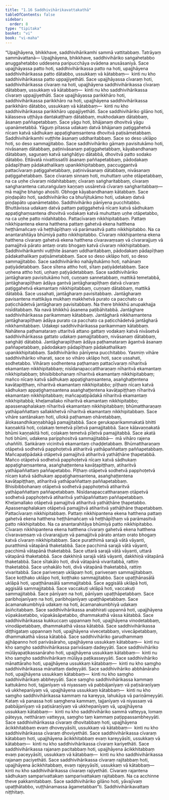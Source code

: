 ```yaml
---
title: "1.16 Saddhivihārikavattakathā"
tableOfContents: false
sidebar:
  order: 8
type: "tipitaka"
basket: "vi"
book: "vi-maha"
---
```



<DynamicBreadcrumb />

<Division number="67" book="vi-maha" bookNo="3" page="63">

<Paragraph number="271" book="vi-maha">
“Upajjhāyena, bhikkhave, saddhivihārikamhi sammā vattitabbaṃ. Tatrāyaṃ sammāvattanā—
</Paragraph>

<Paragraph number="272" book="vi-maha">
Upajjhāyena, bhikkhave, saddhivihāriko saṅgahetabbo anuggahetabbo uddesena paripucchāya ovādena anusāsaniyā. Sace upajjhāyassa patto hoti, saddhivihārikassa patto na hoti, upajjhāyena saddhivihārikassa patto dātabbo, ussukkaṃ vā kātabbaṃ—  kinti nu kho saddhivihārikassa patto uppajjiyethāti. Sace upajjhāyassa cīvaraṃ hoti, saddhivihārikassa cīvaraṃ na hoti, upajjhāyena saddhivihārikassa cīvaraṃ dātabbaṃ, ussukkaṃ vā kātabbaṃ—  kinti nu kho saddhivihārikassa cīvaraṃ uppajjiyethāti. Sace upajjhāyassa parikkhāro hoti, saddhivihārikassa parikkhāro na hoti, upajjhāyena saddhivihārikassa parikkhāro dātabbo, ussukkaṃ vā kātabbaṃ—  kinti nu kho saddhivihārikassa parikkhāro uppajjiyethāti.
</Paragraph>

<Paragraph number="273" book="vi-maha">
Sace saddhivihāriko gilāno hoti, kālasseva uṭṭhāya dantakaṭṭhaṃ dātabbaṃ, mukhodakaṃ dātabbaṃ, āsanaṃ paññapetabbaṃ. Sace yāgu hoti, bhājanaṃ dhovitvā yāgu upanāmetabbā. Yāguṃ pītassa udakaṃ datvā bhājanaṃ paṭiggahetvā nīcaṃ katvā sādhukaṃ appaṭighaṃsantena dhovitvā paṭisāmetabbaṃ. Saddhivihārikamhi vuṭṭhite āsanaṃ uddharitabbaṃ. Sace so deso uklāpo hoti, so deso sammajjitabbo.
</Paragraph>

<Paragraph number="274" book="vi-maha">
Sace saddhivihāriko gāmaṃ pavisitukāmo hoti, nivāsanaṃ dātabbaṃ, paṭinivāsanaṃ paṭiggahetabbaṃ, kāyabandhanaṃ dātabbaṃ, saguṇaṃ katvā saṅghāṭiyo dātabbā, dhovitvā patto sodako dātabbo. Ettāvatā nivattissatīti āsanaṃ paññapetabbaṃ, pādodakaṃ pādapīṭhaṃ pādakathalikaṃ upanikkhipitabbaṃ, paccuggantvā pattacīvaraṃ paṭiggahetabbaṃ, paṭinivāsanaṃ dātabbaṃ, nivāsanaṃ paṭiggahetabbaṃ. Sace cīvaraṃ sinnaṃ hoti, muhuttaṃ uṇhe otāpetabbaṃ, na ca uṇhe cīvaraṃ nidahitabbaṃ; cīvaraṃ saṅgharitabbaṃ, cīvaraṃ saṅgharantena caturaṅgulaṃ kaṇṇaṃ ussāretvā cīvaraṃ saṅgharitabbaṃ—  mā majjhe bhaṅgo ahosīti. Obhoge kāyabandhanaṃ kātabbaṃ.
</Paragraph>

<Paragraph number="275" book="vi-maha">
Sace piṇḍapāto hoti, saddhivihāriko ca bhuñjitukāmo hoti, udakaṃ datvā piṇḍapāto upanāmetabbo. Saddhivihāriko pānīyena pucchitabbo. Bhuttāvissa udakaṃ datvā pattaṃ paṭiggahetvā nīcaṃ katvā sādhukaṃ appaṭighaṃsantena dhovitvā vodakaṃ katvā muhuttaṃ uṇhe otāpetabbo, na ca uṇhe patto nidahitabbo. Pattacīvaraṃ nikkhipitabbaṃ. Pattaṃ nikkhipantena ekena hatthena pattaṃ gahetvā ekena hatthena heṭṭhāmañcaṃ vā heṭṭhāpīṭhaṃ vā parāmasitvā patto nikkhipitabbo. Na ca anantarahitāya bhūmiyā patto nikkhipitabbo. Cīvaraṃ nikkhipantena ekena hatthena cīvaraṃ gahetvā ekena hatthena cīvaravaṃsaṃ vā cīvararajjuṃ vā pamajjitvā pārato antaṃ orato bhogaṃ katvā cīvaraṃ nikkhipitabbaṃ. Saddhivihārikamhi vuṭṭhite āsanaṃ uddharitabbaṃ, pādodakaṃ pādapīṭhaṃ pādakathalikaṃ paṭisāmetabbaṃ. Sace so deso uklāpo hoti, so deso sammajjitabbo.
</Paragraph>

<Paragraph number="276" book="vi-maha">
Sace saddhivihāriko nahāyitukāmo hoti, nahānaṃ paṭiyādetabbaṃ. Sace sītena attho hoti, sītaṃ paṭiyādetabbaṃ. Sace uṇhena attho hoti, uṇhaṃ paṭiyādetabbaṃ.
</Paragraph>

<Paragraph number="277" book="vi-maha">
Sace saddhivihāriko jantāgharaṃ pavisitukāmo hoti, cuṇṇaṃ sannetabbaṃ, mattikā temetabbā, jantāgharapīṭhaṃ ādāya gantvā jantāgharapīṭhaṃ datvā cīvaraṃ paṭiggahetvā ekamantaṃ nikkhipitabbaṃ, cuṇṇaṃ dātabbaṃ, mattikā dātabbā. Sace ussahati, jantāgharaṃ pavisitabbaṃ. Jantāgharaṃ pavisantena mattikāya mukhaṃ makkhetvā purato ca pacchato ca paṭicchādetvā jantāgharaṃ pavisitabbaṃ. Na there bhikkhū anupakhajja nisīditabbaṃ. Na navā bhikkhū āsanena paṭibāhitabbā. Jantāghare saddhivihārikassa parikammaṃ kātabbaṃ. Jantāgharā nikkhamantena jantāgharapīṭhaṃ ādāya purato ca pacchato ca paṭicchādetvā jantāgharā nikkhamitabbaṃ.
</Paragraph>

<Paragraph number="278" book="vi-maha">
Udakepi saddhivihārikassa parikammaṃ kātabbaṃ. Nahātena paṭhamataraṃ uttaritvā attano gattaṃ vodakaṃ katvā nivāsetvā saddhivihārikassa gattato udakaṃ pamajjitabbaṃ, nivāsanaṃ dātabbaṃ, saṅghāṭi dātabbā. Jantāgharapīṭhaṃ ādāya paṭhamataraṃ āgantvā āsanaṃ paññapetabbaṃ, pādodakaṃ pādapīṭhaṃ pādakathalikaṃ upanikkhipitabbaṃ. Saddhivihāriko pānīyena pucchitabbo.
</Paragraph>

<Paragraph number="279" book="vi-maha">
Yasmiṃ vihāre saddhivihāriko viharati, sace so vihāro uklāpo hoti, sace ussahati, sodhetabbo. Vihāraṃ sodhentena paṭhamaṃ pattacīvaraṃ nīharitvā ekamantaṃ nikkhipitabbaṃ; nisīdanapaccattharaṇaṃ nīharitvā ekamantaṃ nikkhipitabbaṃ; bhisibibbohanaṃ nīharitvā ekamantaṃ nikkhipitabbaṃ; mañco nīcaṃ katvā sādhukaṃ appaṭighaṃsantena, asaṅghaṭṭentena kavāṭapiṭṭhaṃ, nīharitvā ekamantaṃ nikkhipitabbo; pīṭhaṃ nīcaṃ katvā sādhukaṃ appaṭighaṃsantena asaṅghaṭṭentena kavāṭapiṭṭhaṃ nīharitvā ekamantaṃ nikkhipitabbaṃ; mañcapaṭipādakā nīharitvā ekamantaṃ nikkhipitabbā; kheḷamallako nīharitvā ekamantaṃ nikkhipitabbo; apassenaphalakaṃ nīharitvā ekamantaṃ nikkhipitabbaṃ; bhūmattharaṇaṃ yathāpaññattaṃ sallakkhetvā nīharitvā ekamantaṃ nikkhipitabbaṃ. Sace vihāre santānakaṃ hoti, ullokā paṭhamaṃ ohāretabbaṃ, ālokasandhikaṇṇabhāgā pamajjitabbā. Sace gerukaparikammakatā bhitti kaṇṇakitā hoti, coḷakaṃ temetvā pīḷetvā pamajjitabbā. Sace kāḷavaṇṇakatā bhūmi kaṇṇakitā hoti, coḷakaṃ temetvā pīḷetvā pamajjitabbā. Sace akatā hoti bhūmi, udakena paripphositvā sammajjitabbā—  mā vihāro rajena uhaññīti. Saṅkāraṃ vicinitvā ekamantaṃ chaḍḍetabbaṃ.
</Paragraph>

<Paragraph number="280" book="vi-maha">
Bhūmattharaṇaṃ otāpetvā sodhetvā papphoṭetvā atiharitvā yathāpaññattaṃ paññapetabbaṃ. Mañcapaṭipādakā otāpetvā pamajjitvā atiharitvā yathāṭhāne ṭhapetabbā. Mañco otāpetvā sodhetvā papphoṭetvā nīcaṃ katvā sādhukaṃ appaṭighaṃsantena, asaṅghaṭṭentena kavāṭapiṭṭhaṃ, atiharitvā yathāpaññattaṃ paññapetabbo. Pīṭhaṃ otāpetvā sodhetvā papphoṭetvā nīcaṃ katvā sādhukaṃ appaṭighaṃsantena, asaṅghaṭṭentena kavāṭapiṭṭhaṃ, atiharitvā yathāpaññattaṃ paññapetabbaṃ. Bhisibibbohanaṃ otāpetvā sodhetvā papphoṭetvā atiharitvā yathāpaññattaṃ paññapetabbaṃ. Nisīdanapaccattharaṇaṃ otāpetvā sodhetvā papphoṭetvā atiharitvā yathāpaññattaṃ paññapetabbaṃ. Kheḷamallako otāpetvā pamajjitvā atiharitvā yathāṭhāne ṭhapetabbo. Apassenaphalakaṃ otāpetvā pamajjitvā atiharitvā yathāṭhāne ṭhapetabbaṃ. Pattacīvaraṃ nikkhipitabbaṃ. Pattaṃ nikkhipantena ekena hatthena pattaṃ gahetvā ekena hatthena heṭṭhāmañcaṃ vā heṭṭhāpīṭhaṃ vā parāmasitvā patto nikkhipitabbo. Na ca anantarahitāya bhūmiyā patto nikkhipitabbo. Cīvaraṃ nikkhipantena ekena hatthena cīvaraṃ gahetvā ekena hatthena cīvaravaṃsaṃ vā cīvararajjuṃ vā pamajjitvā pārato antaṃ orato bhogaṃ katvā cīvaraṃ nikkhipitabbaṃ.
</Paragraph>

<Paragraph number="281" book="vi-maha">
Sace puratthimā sarajā vātā vāyanti, puratthimā vātapānā thaketabbā. Sace pacchimā sarajā vātā vāyanti, pacchimā vātapānā thaketabbā. Sace uttarā sarajā vātā vāyanti, uttarā vātapānā thaketabbā. Sace dakkhiṇā sarajā vātā vāyanti, dakkhiṇā vātapānā thaketabbā. Sace sītakālo hoti, divā vātapānā vivaritabbā, rattiṃ thaketabbā. Sace uṇhakālo hoti, divā vātapānā thaketabbā, rattiṃ vivaritabbā.
</Paragraph>

<Paragraph number="282" book="vi-maha">
Sace pariveṇaṃ uklāpaṃ hoti, pariveṇaṃ sammajjitabbaṃ. Sace koṭṭhako uklāpo hoti, koṭṭhako sammajjitabbo. Sace upaṭṭhānasālā uklāpā hoti, upaṭṭhānasālā sammajjitabbā. Sace aggisālā uklāpā hoti, aggisālā sammajjitabbā. Sace vaccakuṭi uklāpā hoti, vaccakuṭi sammajjitabbā. Sace pānīyaṃ na hoti, pānīyaṃ upaṭṭhāpetabbaṃ. Sace paribhojanīyaṃ na hoti, paribhojanīyaṃ upaṭṭhāpetabbaṃ. Sace ācamanakumbhiyā udakaṃ na hoti, ācamanakumbhiyā udakaṃ āsiñcitabbaṃ.
</Paragraph>

<Paragraph number="283" book="vi-maha">
Sace saddhivihārikassa anabhirati uppannā hoti, upajjhāyena vūpakāsetabbo, vūpakāsāpetabbo, dhammakathā vāssa kātabbā. Sace saddhivihārikassa kukkuccaṃ uppannaṃ hoti, upajjhāyena vinodetabbaṃ, vinodāpetabbaṃ, dhammakathā vāssa kātabbā. Sace saddhivihārikassa diṭṭhigataṃ uppannaṃ hoti, upajjhāyena vivecetabbaṃ, vivecāpetabbaṃ, dhammakathā vāssa kātabbā. Sace saddhivihāriko garudhammaṃ ajjhāpanno hoti parivāsāraho, upajjhāyena ussukkaṃ kātabbaṃ—  kinti nu kho saṃgho saddhivihārikassa parivāsaṃ dadeyyāti. Sace saddhivihāriko mūlāyapaṭikassanāraho hoti, upajjhāyena ussukkaṃ kātabbaṃ—  kinti nu kho saṃgho saddhivihārikaṃ mūlāya paṭikasseyyāti. Sace saddhivihāriko mānattāraho hoti, upajjhāyena ussukkaṃ kātabbaṃ—  kinti nu kho saṃgho saddhivihārikassa mānattaṃ dadeyyāti. Sace saddhivihāriko abbhānāraho hoti, upajjhāyena ussukkaṃ kātabbaṃ—  kinti nu kho saṃgho saddhivihārikaṃ abbheyyāti. Sace saṃgho saddhivihārikassa kammaṃ kattukāmo hoti, tajjanīyaṃ vā niyassaṃ vā pabbājanīyaṃ vā paṭisāraṇīyaṃ vā ukkhepanīyaṃ vā, upajjhāyena ussukkaṃ kātabbaṃ—  kinti nu kho saṃgho saddhivihārikassa kammaṃ na kareyya, lahukāya vā pariṇāmeyyāti. Kataṃ vā panassa hoti saṃghena kammaṃ, tajjanīyaṃ vā niyassaṃ vā pabbājanīyaṃ vā paṭisāraṇīyaṃ vā ukkhepanīyaṃ vā, upajjhāyena ussukkaṃ kātabbaṃ—  kinti nu kho saddhivihāriko sammā vatteyya, lomaṃ pāteyya, netthāraṃ vatteyya, saṃgho taṃ kammaṃ paṭippassambheyyāti.
</Paragraph>

<Paragraph number="284" book="vi-maha">
Sace saddhivihārikassa cīvaraṃ dhovitabbaṃ hoti, upajjhāyena ācikkhitabbaṃ evaṃ dhoveyyāsīti, ussukkaṃ vā kātabbaṃ—  kinti nu kho saddhivihārikassa cīvaraṃ dhoviyethāti. Sace saddhivihārikassa cīvaraṃ kātabbaṃ hoti, upajjhāyena ācikkhitabbaṃ evaṃ kareyyāsīti, ussukkaṃ vā kātabbaṃ—  kinti nu kho saddhivihārikassa cīvaraṃ kariyethāti. Sace saddhivihārikassa rajanaṃ pacitabbaṃ hoti, upajjhāyena ācikkhitabbaṃ evaṃ paceyyāsīti, ussukkaṃ vā kātabbaṃ—  kinti nu kho saddhivihārikassa rajanaṃ paciyethāti. Sace saddhivihārikassa cīvaraṃ rajitabbaṃ hoti, upajjhāyena ācikkhitabbaṃ, evaṃ rajeyyāsīti, ussukkaṃ vā kātabbaṃ—  kinti nu kho saddhivihārikassa cīvaraṃ rajiyethāti. Cīvaraṃ rajantena sādhukaṃ samparivattakaṃ samparivattakaṃ rajitabbaṃ. Na ca acchinne theve pakkamitabbaṃ. Sace saddhivihāriko gilāno hoti, yāvajīvaṃ upaṭṭhātabbo, vuṭṭhānamassa āgametabban”ti.

</Paragraph>
</Division>

<Paragraph number="285" type="center" book="vi-maha">
Saddhivihārikavattaṃ niṭṭhitaṃ.
</Paragraph>